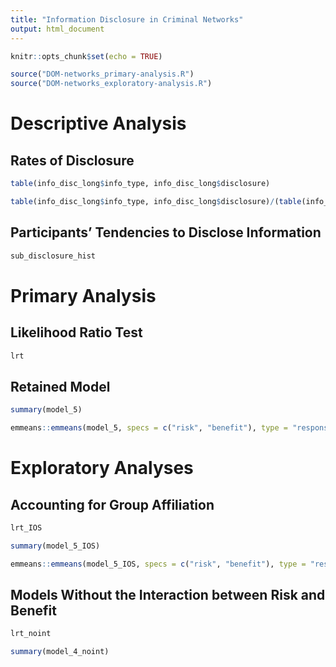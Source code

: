 ```yaml
---
title: "Information Disclosure in Criminal Networks"
output: html_document
---
```


```r
knitr::opts_chunk$set(echo = TRUE)

source("DOM-networks_primary-analysis.R")
source("DOM-networks_exploratory-analysis.R")

```

# Descriptive Analysis

## Rates of Disclosure

```r
table(info_disc_long$info_type, info_disc_long$disclosure)
```

```r
table(info_disc_long$info_type, info_disc_long$disclosure)/(table(info_disc_long$info_type, info_disc_long$disclosure) %>% rowSums())
```
## Participants' Tendencies to Disclose Information

```r
sub_disclosure_hist
```

# Primary Analysis

## Likelihood Ratio Test

```r
lrt
```


## Retained Model

```r
summary(model_5)
```

```r
emmeans::emmeans(model_5, specs = c("risk", "benefit"), type = "response")
```

# Exploratory Analyses

## Accounting for Group Affiliation

```r
lrt_IOS
```

```r
summary(model_5_IOS)
```

```r
emmeans::emmeans(model_5_IOS, specs = c("risk", "benefit"), type = "response")
```

## Models Without the Interaction between Risk and Benefit

```r
lrt_noint
```

```r
summary(model_4_noint)
```

